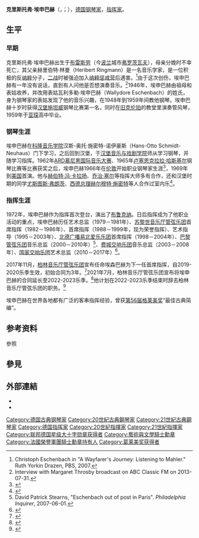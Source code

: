 {{noteTA|G1=Music}}
{{Infobox musical artist
| name            = 克里斯托弗·埃申巴赫<br>
| real_name       = 
| native_name     =
| native_name_lang=
| Background      = non_vocal_instrumentalist
| image           = Christoph Eschenbach (cropped).jpg
| image_size      =
| caption         = 2012年的埃申巴赫
| nationality     = 
| birth_date      = {{birth date and age|1940|02|20}}
| birth_place     = {{flag|纳粹德国}}[[上西里西亞|上西里西亚]][[布雷斯劳|布雷斯劳]]（今[[波兰|波兰]]城市[[弗罗茨瓦夫|弗罗茨瓦夫]]）
| death_date      = 
| death_place     = 
| death_cause     = 
| resting_place   = 
| alma_mater      = 
| Instrument      = [[钢琴|钢琴]]
| Genre           = [[古典音乐|古典音乐]]
| Occupation      = [[钢琴家|钢琴家]]，[[指挥家|指挥家]]
| Years_active    = 
| Label           = 
| related_group   = 
| spouse          = 
| children        = 
| signature       = 
| URL             = {{URL|http://www.christoph-eschenbach.com/}}
}}

'''克里斯托弗·埃申巴赫'''（{{lang-de|Christoph Eschenbach}}，{{IPA-de|ˈkʁɪstɔf ˈɛʃn̩bax}}；{{bd|1940年|2月20日|||catIdx=Eschenbach, Christoph}}），[[德国|德国]][[钢琴家|钢琴家]]，[[指挥家|指挥家]]。

== 生平 ==
=== 早期 ===
克里斯托弗·埃申巴赫出生于[[布雷斯劳|布雷斯劳]]（今[[波兰|波兰]]城市[[弗罗茨瓦夫|弗罗茨瓦夫]]），母亲分娩时不幸死亡，其父亲赫里伯特·林曼（Heribert Ringmann）是一名音乐学家，是一位积极的反[[纳粹|纳粹]]分子，[[第二次世界大战|二战]]时被强迫加入[[德国国防军在二战中的惩戒部队|纳粹惩戒营]]后遇害。<ref name="wayfarer">Christoph Eschenbach in  "A Wayfarer's Journey: Listening to Mahler." Ruth Yorkin Drazen, PBS, 2007.</ref>由于这次创伤，埃申巴赫有一年没有说话，直到有人问他是否想演奏音乐。<ref>Interview with Margaret Throsby broadcast on ABC Classic FM on 2013-07-31.</ref>1946年，埃申巴赫由祖母和表姑收养，并改用表姑瓦利多勒·埃申巴赫（Wallydore Eschenbach）的姓氏，身为钢琴家的表姑发现了他的音乐兴趣，在1948年到1959年间教他钢琴。埃申巴赫十岁时获得[[汉堡|汉堡]][[史坦威公司|施坦威]]钢琴比赛第一名，同时在[[旧克伦珀|旧克伦珀]]的教堂里演奏管风琴，1959年于[[亚琛|亚琛]]高中毕业。

=== 钢琴生涯 ===
埃申巴赫在[[科隆音乐学院|科隆音乐学院]]汉斯-奥托·施密特-诺伊豪斯（Hans-Otto Schmidt-Neuhaus）门下学习，之后回到汉堡，于[[汉堡音乐与戏剧学院|汉堡音乐与戏剧学院]]师从{{link-de|埃利萨·汉森|Eliza Hansen}}学习钢琴，并随{{link-de|威廉·布吕克纳-吕格贝格|Wilhelm Brückner-Rüggeberg}}学习指挥。1962年[[ARD慕尼黑國際音樂大賽|ARD慕尼黑国际音乐大赛]]、1965年[[卢塞恩|卢塞恩]][[克拉拉·哈斯基尔|克拉拉·哈斯基尔]]钢琴比赛等比赛获奖之后，埃申巴赫1966年在[[伦敦|伦敦]]开始职业钢琴家生涯<ref>{{cite book|title=88 notes pour piano solo|url=https://archive.org/details/88notespourpiano0000thio|author=Jean-Pierre Thiollet|publisher=Neva Editions|year=2015|page=[https://archive.org/details/88notespourpiano0000thio/page/52 52], 277|ISBN=978-2-3505-5192-0}}</ref>，1969年到[[美国|美国]]首演。他与[[赫伯特·冯·卡拉扬|赫伯特·冯·卡拉扬]]、[[乔治·塞尔|乔治·塞尔]]等指挥大师多有合作，还和汉堡时期的同学[[尤斯圖斯·弗朗茨|尤斯图斯·弗朗茨]]、[[西德总理|西德总理]][[赫尔穆特·施密特|赫尔穆特·施密特]]等人合作过室内乐<ref>{{cite web|url=http://www.kulturwest.de/architektur/detailseite/artikel/im-weltinnenraum/|title=Im Weltinnenraum|author=Guido Fischer|language=de|date=2012-10|access-date=2019-06-07|archive-url=https://web.archive.org/web/20190607194946/http://www.kulturwest.de/architektur/detailseite/artikel/im-weltinnenraum/|archive-date=2019-06-07|dead-url=yes}}</ref>。

=== 指挥生涯 ===
1972年，埃申巴赫作为指挥首次登台，演出了[[布鲁克纳|布鲁克纳]]{{le|第3号交响曲 (布鲁克纳)|Symphony No. 3 (Bruckner)|第三交响曲}}。日后指挥成为了他职业活动的重点，埃申巴赫历任{{le|莱茵兰普法尔茨国立爱乐乐团|Staatsphilharmonie Rheinland-Pfalz}}艺术总监（1979－1981年）、[[苏黎世音乐厅管弦乐团|苏黎世音乐厅管弦乐团]]首席指挥（1982－1986年）、{{le|休斯敦交响乐团|Houston Symphony}}首席指挥（1988－1999年，现为荣誉指挥）、{{le|拉维尼亚音乐节|Ravinia Festival}}艺术指导（1995－2003年）、[[北德廣播易北愛樂樂團|北德广播易北爱乐乐团]]首席指挥（1998－2004年）、[[巴黎管弦乐团|巴黎管弦乐团]]音乐总监（2000－2010年）<ref name="stearns12">David Patrick Stearns, "Eschenbach out of post in Paris".  ''Philadelphia Inquirer'', 2007-06-01.</ref>、[[费城交响乐团|费城交响乐团]]音乐总监（2003－2008年）、[[國家交響樂團_(美國)|国家交响乐团]]艺术总监（2010－2017年）<ref>{{cite web|url=https://www.evs-musikstiftung.ch/de/preise/preise/hauptpreistrager/christoph-eschenbach/biografie.html|title=Biografie Christoph Eschenbach|publisher=Ernst von Siemens Musikstiftung|language=de|date=2015-01|accessdate=2019-06-07|archive-date=2020-10-28|archive-url=https://web.archive.org/web/20201028151930/https://www.evs-musikstiftung.ch/de/preise/preise/hauptpreistrager/christoph-eschenbach/biografie.html|dead-url=no}}</ref>。

2017年11月，[[柏林音樂廳管弦樂團|柏林音乐厅管弦乐团]]宣布任命埃森巴赫为下一任首席指挥，自2019-2020乐季生效，初始合同为3年。<ref>{{cite news|url=https://www.rbb24.de/kultur/beitrag/2017/11/eschenbach-uebernimmt-konzerthausorchester-berlin.html|title=Christoph Eschenbach übernimmt den Taktstock|work=Rundfunk Berlin-Brandenburg|date=2017-11-13|access-date=2017-11-18}}{{Dead link|date=November 2019|bot=InternetArchiveBot|fix-attempted=yes}}</ref>2021年7月，柏林音乐厅管弦乐团宣布将埃申巴赫的合同延长至2022-2023乐季。<ref>{{cite press release|url=https://www.konzerthaus.de/de/presse/christoph-eschenbach-bleibt-chefdirigent-bis-2023/149|title=Christoph Eschenbach bleibt Chefdirigent bis 2023|publisher=Konzerthausorchester Berlin|date=2021-07-20|access-date=2021-07-22|archive-date=2022-01-03|archive-url=https://web.archive.org/web/20220103184950/https://www.konzerthaus.de/de/presse/christoph-eschenbach-bleibt-chefdirigent-bis-2023/149|dead-url=no}}</ref>他计划在2022-2023乐季结束时辞去柏林音乐厅管弦乐团的职务。<ref>{{cite press release|url=https://www.konzerthaus.de/en/Press/joana-mallwitz-wird-ab-saison-202324-chefdirigenti/153|title=Joana Mallwitz wird ab Saison 2023/24 Chefdirigentin und Künstlerische Leiterin des Konzerthausorchesters Berlin|publisher=Konzerthausorchester Berlin|date=2021-08-31|access-date=2021-08-31|archive-date=2022-01-04|archive-url=https://web.archive.org/web/20220104043725/https://www.konzerthaus.de/en/Press/joana-mallwitz-wird-ab-saison-202324-chefdirigenti/153|dead-url=no}}</ref>

埃申巴赫在世界各地都有广泛的客串指挥经验，曾获[[第56届格莱美奖|第56届格莱美奖]]“最佳古典简编”。

== 参考资料 ==
;參照
{{references}}

== 參見 ==
{{portal|古典音樂}}

== 外部連結 ==
* {{Official website|https://christopheschenbach.com/}}{{De}}
* {{Discogs artist|839412}}

{{Authority control}}

{{DEFAULTSORT:Eschenbach, Christoph}}
[[Category:德国古典钢琴家|Category:德国古典钢琴家]]
[[Category:20世紀古典鋼琴家|Category:20世紀古典鋼琴家]]
[[Category:21世紀古典鋼琴家|Category:21世紀古典鋼琴家]]
[[Category:德国指挥家|Category:德国指挥家]]
[[Category:20世紀指揮家|Category:20世紀指揮家]]
[[Category:21世紀指揮家|Category:21世紀指揮家]]
[[Category:联邦德国星级大十字勋章获得者|Category:联邦德国星级大十字勋章获得者]]
[[Category:藝術與文學騎士勳章|Category:藝術與文學騎士勳章]]
[[Category:法國榮譽軍團騎士勳章持有人|Category:法國榮譽軍團騎士勳章持有人]]
[[Category:葛莱美奖获得者|Category:葛莱美奖获得者]]